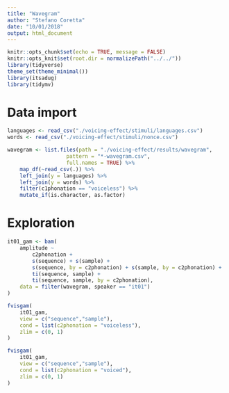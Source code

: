 ```yaml
---
title: "Wavegram"
author: "Stefano Coretta"
date: "10/01/2018"
output: html_document
---
```


```r
knitr::opts_chunk$set(echo = TRUE, message = FALSE)
knitr::opts_knit$set(root.dir = normalizePath("../../"))
library(tidyverse)
theme_set(theme_minimal())
library(itsadug)
library(tidymv)
```

# Data import

```r
languages <- read_csv("./voicing-effect/stimuli/languages.csv")
words <- read_csv("./voicing-effect/stimuli/nonce.csv")

wavegram <- list.files(path = "./voicing-effect/results/wavegram",
                   pattern = "*-wavegram.csv",
                   full.names = TRUE) %>%
    map_df(~read_csv(.)) %>%
    left_join(y = languages) %>%
    left_join(y = words) %>%
    filter(c1phonation == "voiceless") %>%
    mutate_if(is.character, as.factor)
```

# Exploration

```r
it01_gam <- bam(
    amplitude ~
        c2phonation +
        s(sequence) + s(sample) +
        s(sequence, by = c2phonation) + s(sample, by = c2phonation) +
        ti(sequence, sample) +
        ti(sequence, sample, by = c2phonation),
    data = filter(wavegram, speaker == "it01")
)
```

```r
fvisgam(
    it01_gam,
    view = c("sequence","sample"),
    cond = list(c2phonation = "voiceless"),
    zlim = c(0, 1)
)

fvisgam(
    it01_gam,
    view = c("sequence","sample"),
    cond = list(c2phonation = "voiced"),
    zlim = c(0, 1)
)
```
